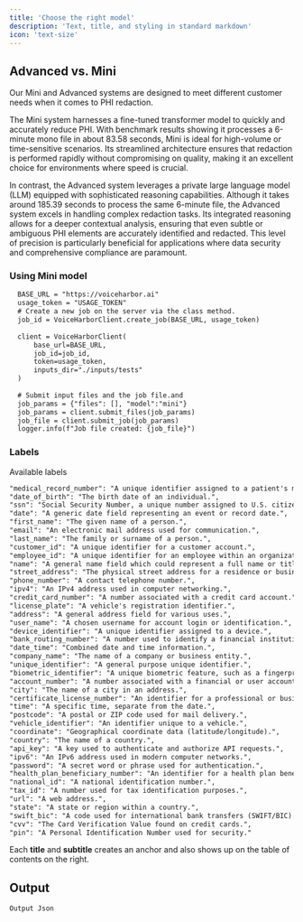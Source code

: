 ```yaml
---
title: 'Choose the right model'
description: 'Text, title, and styling in standard markdown'
icon: 'text-size'
---
```


## Advanced vs. Mini

Our Mini and Advanced systems are designed to meet different customer needs when it comes to PHI redaction.

The Mini system harnesses a fine-tuned transformer model to quickly and accurately reduce PHI. With benchmark results showing it processes a 6-minute mono file in about 83.58 seconds, Mini is ideal for high-volume or time-sensitive scenarios. Its streamlined architecture ensures that redaction is performed rapidly without compromising on quality, making it an excellent choice for environments where speed is crucial.

In contrast, the Advanced system leverages a private large language model (LLM) equipped with sophisticated reasoning capabilities. Although it takes around 185.39 seconds to process the same 6-minute file, the Advanced system excels in handling complex redaction tasks. Its integrated reasoning allows for a deeper contextual analysis, ensuring that even subtle or ambiguous PHI elements are accurately identified and redacted. This level of precision is particularly beneficial for applications where data security and comprehensive compliance are paramount.

### Using Mini model

```md
  BASE_URL = "https://voiceharbor.ai"
  usage_token = "USAGE_TOKEN"
  # Create a new job on the server via the class method.
  job_id = VoiceHarborClient.create_job(BASE_URL, usage_token)
  
  client = VoiceHarborClient(
      base_url=BASE_URL,
      job_id=job_id,
      token=usage_token,
      inputs_dir="./inputs/tests"
  )
  
  # Submit input files and the job file.and 
  job_params = {"files": [], "model":"mini"} 
  job_params = client.submit_files(job_params)
  job_file = client.submit_job(job_params)
  logger.info(f"Job file created: {job_file}")
```

### Labels

Available labels

```md
"medical_record_number": "A unique identifier assigned to a patient's medical records.",
"date_of_birth": "The birth date of an individual.",
"ssn": "Social Security Number, a unique number assigned to U.S. citizens and some residents.",
"date": "A generic date field representing an event or record date.",
"first_name": "The given name of a person.",
"email": "An electronic mail address used for communication.",
"last_name": "The family or surname of a person.",
"customer_id": "A unique identifier for a customer account.",
"employee_id": "A unique identifier for an employee within an organization.",
"name": "A general name field which could represent a full name or title.",
"street_address": "The physical street address for a residence or business.",
"phone_number": "A contact telephone number.",
"ipv4": "An IPv4 address used in computer networking.",
"credit_card_number": "A number associated with a credit card account.",
"license_plate": "A vehicle's registration identifier.",
"address": "A general address field for various uses.",
"user_name": "A chosen username for account login or identification.",
"device_identifier": "A unique identifier assigned to a device.",
"bank_routing_number": "A number used to identify a financial institution in transactions.",
"date_time": "Combined date and time information.",
"company_name": "The name of a company or business entity.",
"unique_identifier": "A general purpose unique identifier.",
"biometric_identifier": "A unique biometric feature, such as a fingerprint or facial recognition data.",
"account_number": "A number associated with a financial or user account.",
"city": "The name of a city in an address.",
"certificate_license_number": "An identifier for a professional or business license.",
"time": "A specific time, separate from the date.",
"postcode": "A postal or ZIP code used for mail delivery.",
"vehicle_identifier": "An identifier unique to a vehicle.",
"coordinate": "Geographical coordinate data (latitude/longitude).",
"country": "The name of a country.",
"api_key": "A key used to authenticate and authorize API requests.",
"ipv6": "An IPv6 address used in modern computer networks.",
"password": "A secret word or phrase used for authentication.",
"health_plan_beneficiary_number": "An identifier for a health plan beneficiary.",
"national_id": "A national identification number.",
"tax_id": "A number used for tax identification purposes.",
"url": "A web address.",
"state": "A state or region within a country.",
"swift_bic": "A code used for international bank transfers (SWIFT/BIC).",
"cvv": "The Card Verification Value found on credit cards.",
"pin": "A Personal Identification Number used for security."
```

<Tip>

Each **title** and **subtitle** creates an anchor and also shows up on the table of contents on the right.

</Tip>

## Output

```md
Output Json
```
